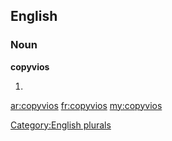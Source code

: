 ==English==

===Noun===
'''copyvios'''

# {{plural of|[[copyvio]]}}

[[Category:English plurals]]

[[ar:copyvios]]
[[fr:copyvios]]
[[my:copyvios]]
